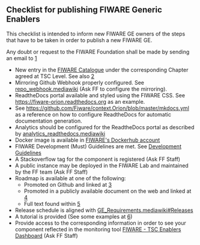 == Checklist for publishing FIWARE Generic Enablers ==

This checklist is intended to inform new FIWARE GE owners of the steps that have to be taken in order to publish a new FIWARE GE.

Any doubt or request to the FIWARE Foundation shall be made by sending an email to [mailto:fiware-help@lists.fiware.org]

* New entry in the [https://catalogue-server.fiware.org FIWARE Catalogue] under the corresponding Chapter agreed at TSC Level. See also [https://wiki.fiware.org/Working_with_the_FIWARE_catalogue]
* Mirroring Github Webhook properly configured. See [[repo_webhook.mediawiki]]  (Ask FF to configure the mirroring).
* ReadtheDocs portal available and styled using the FIWARE CSS. See [https://fiware-orion.readthedocs.org https://fiware-orion.readthedocs.org] as an example. 
* See [https://github.com/Fiware/context.Orion/blob/master/mkdocs.yml https://github.com/Fiware/context.Orion/blob/master/mkdocs.yml] as a reference on how to configure ReadtheDocs for automatic documentation generation. 
* Analytics should be configured for the ReadtheDocs portal as described by [[analytics_readthedocs.mediawiki]]
* Docker image is available in [https://hub.docker.com/Dockerhub FIWARE's Dockerhub account]
* FIWARE Development (Must) Guidelines are met. See [[development.mediawiki|Development Guidelines]]
* A Stackoverflow tag for the component is registered (Ask FF Staff)
* A public instance may be deployed in the FIWARE Lab and maintained by the FF team (Ask FF Staff)
* Roadmap is available at one of the following:
** Promoted on Github and linked at [https://wiki.fiware.org/Current_Supported_Features_and_Roadmap_in_FIWARE]
** Promoted in a publicly available document on the web and linked at [https://wiki.fiware.org/Current_Supported_Features_and_Roadmap_in_FIWARE]
** Full text found within [https://wiki.fiware.org/Current_Supported_Features_and_Roadmap_in_FIWARE]
* Release schedule is aligned with [[GE_Requirements.mediawiki#Releases]]
* A tutorial is provided (See some examples at [http://fiware-tutorials.readthedocs.io/en/latest/])
* Provide access to the corresponding information in order to see your component reflected in the monitoring tool [https://docs.google.com/spreadsheets/d/1yyZNUlAPDcqjnD-gIoGOd5SZfVDJXO36G75xTDL0HgA/edit#gid=0 FIWARE - TSC Enablers Dashboard] (Ask FF Staff)

